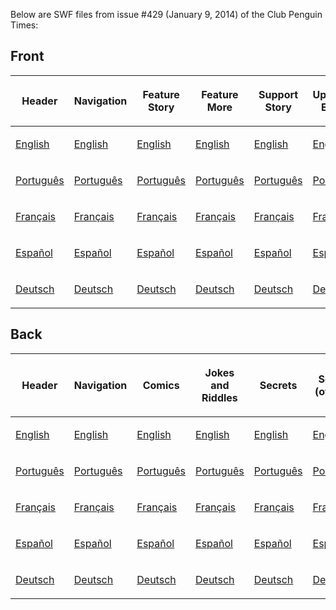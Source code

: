 Below are SWF files from issue #429 (January 9, 2014) of the Club Penguin Times:

==Front==
<center>
{|class="wikitable" border="1"
!Header
!Navigation
!Feature Story
!Feature More
!Support Story
!Upcoming Events
!News Flash
!Ask Gary
!Dividers
|-
|[[Media:ENNews429HeaderFront.swf|English]]||[[Media:ENNews429NavigationFront.swf|English]]||[[Media:ENNews429FeatureStory.swf|English]]||[[Media:ENNews429FeatureMore.swf|English]]||[[Media:ENNews429SupportStory.swf|English]]||[[Media:ENNews429UpcomingEvents.swf|English]]||[[Media:ENNews429NewsFlash.swf|English]]||[[Media:ENNews429AskAuntArctic.swf|English]]||[[Media:ENNews429Dividers.swf|English]]
|-
|[[Media:PTNews429HeaderFront.swf|Português]]||[[Media:PTNews429NavigationFront.swf|Português]]||[[Media:PTNews429FeatureStory.swf|Português]]||[[Media:PTNews429FeatureMore.swf|Português]]||[[Media:PTNews429SupportStory.swf|Português]]||[[Media:PTNews429UpcomingEvents.swf|Português]]||[[Media:PTNews429NewsFlash.swf|Português]]||[[Media:PTNews429AskAuntArctic.swf|Português]]||[[Media:PTNews429Dividers.swf|Português]]
|-
|[[Media:FRNews429HeaderFront.swf|Français]]||[[Media:FRNews429NavigationFront.swf|Français]]||[[Media:FRNews429FeatureStory.swf|Français]]||[[Media:FRNews429FeatureMore.swf|Français]]||[[Media:FRNews429SupportStory.swf|Français]]||[[Media:FRNews429UpcomingEvents.swf|Français]]||[[Media:FRNews429NewsFlash.swf|Français]]||[[Media:FRNews429AskAuntArctic.swf|Français]]||[[Media:FRNews429Dividers.swf|Français]]
|-
|[[Media:ESNews429HeaderFront.swf|Español]]||[[Media:ESNews429NavigationFront.swf|Español]]||[[Media:ESNews429FeatureStory.swf|Español]]||[[Media:ESNews429FeatureMore.swf|Español]]||[[Media:ESNews429SupportStory.swf|Español]]||[[Media:ESNews429UpcomingEvents.swf|Español]]||[[Media:ESNews429NewsFlash.swf|Español]]||[[Media:ESNews429AskAuntArctic.swf|Español]]||[[Media:ESNews429Dividers.swf|Español]]
|-
|[[Media:DENews429HeaderFront.swf|Deutsch]]||[[Media:DENews429NavigationFront.swf|Deutsch]]||[[Media:DENews429FeatureStory.swf|Deutsch]]||[[Media:DENews429FeatureMore.swf|Deutsch]]||[[Media:DENews429SupportStory.swf|Deutsch]]||[[Media:DENews429UpcomingEvents.swf|Deutsch]]||[[Media:DENews429NewsFlash.swf|Deutsch]]||[[Media:DENews429AskAuntArctic.swf|Deutsch]]||[[Media:DENews429Dividers.swf|Deutsch]]
|}
</center>
==Back==
<center>
{|class="wikitable" border="1"
!Header
!Navigation
!Comics
!Jokes and Riddles
!Secrets
!Secrets (overlay)
!Dividers
!Submit Your Content
|-
|[[Media:ENNews429HeaderBack.swf|English]]||[[Media:ENNews429NavigationBack.swf|English]]||[[Media:ENNews429Comics.swf|English]]||[[Media:ENNews429JokesAndRiddles.swf|English]]||[[Media:ENNews429Secrets.swf|English]]||[[Media:ENNews429SecretsOverlay.swf|English]]||[[Media:ENNews429DividersBack.swf|English]]||[[Media:ENNews429SubmitYourContent.swf|English]]
|-
|[[Media:PTNews429HeaderBack.swf|Português]]||[[Media:PTNews429NavigationBack.swf|Português]]||[[Media:PTNews429Comics.swf|Português]]||[[Media:PTNews429JokesandRiddles.swf|Português]]||[[Media:PTNews429Secrets.swf|Português]]||[[Media:PTNews429SecretsOverlay.swf|Português]]||[[Media:PTNews429DividersBack.swf|Português]]||[[Media:PTNews429SubmitYourContent.swf|Português]]
|-
|[[Media:FRNews429HeaderBack.swf|Français]]||[[Media:FRNews429NavigationBack.swf|Français]]||[[Media:FRNews429Comics.swf|Français]]||[[Media:FRNews429JokesandRiddles.swf|Français]]||[[Media:FRNews429Secrets.swf|Français]]||[[Media:FRNews429SecretsOverlay.swf|Français]]||[[Media:FRNews429DividersBack.swf|Français]]||[[Media:FRNews429SubmitYourContent.swf|Français]]
|-
|[[Media:ESNews429HeaderBack.swf|Español]]||[[Media:ESNews429NavigationBack.swf|Español]]||[[Media:ESNews429Comics.swf|Español]]||[[Media:ESNews429JokesandRiddles.swf|Español]]||[[Media:ESNews429Secrets.swf|Español]]||[[Media:ESNews429SecretsOverlay.swf|Español]]||[[Media:ESNews429DividersBack.swf|Español]]||[[Media:ESNews429SubmitYourContent.swf|Español]]
|-
|[[Media:DENews429HeaderBack.swf|Deutsch]]||[[Media:DENews429NavigationBack.swf|Deutsch]]||[[Media:DENews429Comics.swf|Deutsch]]||[[Media:DENews429JokesandRiddles.swf|Deutsch]]||[[Media:DENews429Secrets.swf|Deutsch]]||[[Media:DENews429SecretsOverlay.swf|Deutsch]]||[[Media:DENews429DividersBack.swf|Deutsch]]||[[Media:DENews429SubmitYourContent.swf|Deutsch]]
|}
</center>
